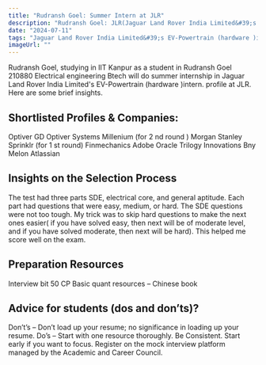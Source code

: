 ```yaml
---
title: "Rudransh Goel: Summer Intern at JLR"
description: "Rudransh Goel: JLR(Jaguar Land Rover India Limited&#39;s EV-Powertrain (hardware )intern.)"
date: "2024-07-11"
tags: "Jaguar Land Rover India Limited&#39;s EV-Powertrain (hardware )intern.,JLR,Internship"
imageUrl: ""
---
```


Rudransh Goel, studying in IIT Kanpur as a  student in Rudransh Goel 210880 Electrical engineering Btech will do
 summer internship in Jaguar Land Rover India Limited&#39;s EV-Powertrain (hardware )intern. profile at JLR. Here are some brief
insights.

## Shortlisted Profiles & Companies:
Optiver GD Optiver Systems Millenium (for 2 nd round ) Morgan Stanley Sprinklr (for 1 st round) Finmechanics Adobe Oracle Trilogy Innovations Bny Melon Atlassian

## Insights on the Selection Process
The test had three parts SDE, electrical core, and general aptitude. Each part had questions that were easy, medium, or hard. The SDE questions were not too tough. My trick was to skip hard questions to make the next ones easier( if you have solved easy, then next will be of moderate level, and if you have solved moderate, then next will be hard). This helped me score well on the exam.

##  Preparation Resources
Interview bit 50 CP Basic quant resources – Chinese book

## Advice for students (dos and don’ts)? 
Don’t’s – Don’t load up your resume; no significance in loading up your resume. Do’s – Start with one resource thoroughly. Be Consistent. Start early if you want to focus. Register on the mock interview platform managed by the Academic and Career Council.


